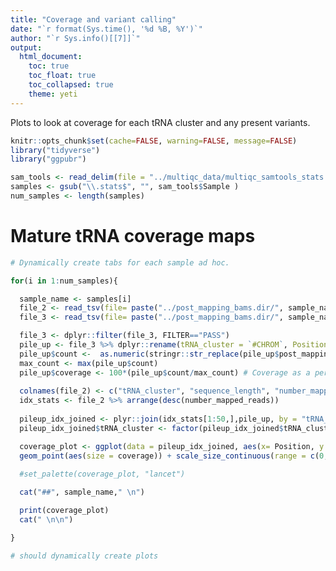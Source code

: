 ```yaml
---
title: "Coverage and variant calling"
date: "`r format(Sys.time(), '%d %B, %Y')`"
author: "`r Sys.info()[[7]]`"
output:
  html_document:
    toc: true
    toc_float: true
    toc_collapsed: true
    theme: yeti
---
```


Plots to look at coverage for each tRNA cluster and any present variants. 

```r
knitr::opts_chunk$set(cache=FALSE, warning=FALSE, message=FALSE)
library("tidyverse")
library("ggpubr")
```

```r
sam_tools <- read_delim(file = "../multiqc_data/multiqc_samtools_stats.txt", delim = '\t', col_names = TRUE)
samples <- gsub("\\.stats$", "", sam_tools$Sample )
num_samples <- length(samples)
```

# Mature tRNA coverage maps {.tabset}

```r
# Dynamically create tabs for each sample ad hoc.

for(i in 1:num_samples){

  sample_name <- samples[i]
  file_2 <- read_tsv(file= paste("../post_mapping_bams.dir/", sample_name, "_trna.idxstats", sep = "") , col_names =FALSE)
  file_3 <- read_tsv(file= paste("../post_mapping_bams.dir/", sample_name, "_pileup.tsv", sep = "") , col_names =TRUE, skip = 3)

  file_3 <- dplyr::filter(file_3, FILTER=="PASS")
  pile_up <- file_3 %>% dplyr::rename(tRNA_cluster = `#CHROM`, Position = POS)
  pile_up$count <-  as.numeric(stringr::str_replace(pile_up$post_mapping, "0/1:",  "") )
  max_count <- max(pile_up$count)
  pile_up$coverage <- 100*(pile_up$count/max_count) # Coverage as a percentage of the max number of reads for a base in the sample
    
  colnames(file_2) <- c("tRNA_cluster", "sequence_length", "number_mapped_reads", "placed_unmapped_reads")
  idx_stats <- file_2 %>% arrange(desc(number_mapped_reads))
    
  pileup_idx_joined <- plyr::join(idx_stats[1:50,],pile_up, by = "tRNA_cluster", type = "left")  
  pileup_idx_joined$tRNA_cluster <- factor(pileup_idx_joined$tRNA_cluster, levels = unique(pileup_idx_joined$tRNA_cluster)[order(pileup_idx_joined$number_mapped_reads)])

  coverage_plot <- ggplot(data = pileup_idx_joined, aes(x= Position, y = tRNA_cluster, color = REF)) + 
  geom_point(aes(size = coverage)) + scale_size_continuous(range = c(0,2)) +theme_bw() + labs(x= "Position in tRNA", y = "Cluster") 
  
  #set_palette(coverage_plot, "lancet")

  cat("##", sample_name," \n")

  print(coverage_plot)
  cat(" \n\n")

}

# should dynamically create plots

```

# 

